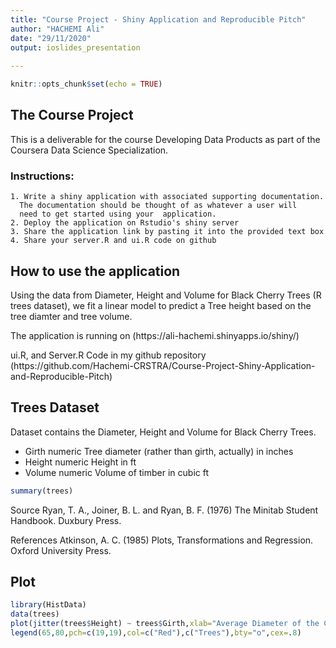 ---
title: "Course Project - Shiny Application and Reproducible Pitch"
author: "HACHEMI Ali"
date: "29/11/2020"
output: ioslides_presentation
  
---

```{r setup, include=FALSE}
knitr::opts_chunk$set(echo = TRUE)
```

## The Course Project

This is a deliverable for the course Developing Data Products as part of the Coursera Data Science Specialization.

### Instructions:

    1. Write a shiny application with associated supporting documentation. 
      The documentation should be thought of as whatever a user will 
      need to get started using your  application.
    2. Deploy the application on Rstudio's shiny server
    3. Share the application link by pasting it into the provided text box
    4. Share your server.R and ui.R code on github


## How to use the application

Using the data from Diameter, Height and Volume for Black Cherry Trees (R trees dataset), we fit a linear model to predict a Tree height based on the tree diamter and tree volume.

The application is running on (https://ali-hachemi.shinyapps.io/shiny/)

ui.R, and Server.R Code in my github repository
(https://github.com/Hachemi-CRSTRA/Course-Project-Shiny-Application-and-Reproducible-Pitch)

## Trees Dataset {.smaller}
Dataset contains the Diameter, Height and Volume for Black Cherry Trees.

- Girth 	numeric 	Tree diameter (rather than girth, actually) in inches
- Height	numeric 	Height in ft
- Volume	numeric 	Volume of timber in cubic ft
```{r summary, echo = FALSE}
summary(trees)
```
Source
Ryan, T. A., Joiner, B. L. and Ryan, B. F. (1976) The Minitab Student Handbook. Duxbury Press.

References
Atkinson, A. C. (1985) Plots, Transformations and Regression. Oxford University Press. 

## Plot

```{r plot, echo = FALSE}
library(HistData)
data(trees)
plot(jitter(trees$Height) ~ trees$Girth,xlab="Average Diameter of the Cheery Trees (in ft)",ylab="Height of the Cheery Trees (in ft)",main="Scatterplot of the Black Cherry Trees",pch=19,frame.plot=FALSE,col="light blue")
legend(65,80,pch=c(19,19),col=c("Red"),c("Trees"),bty="o",cex=.8)
```
